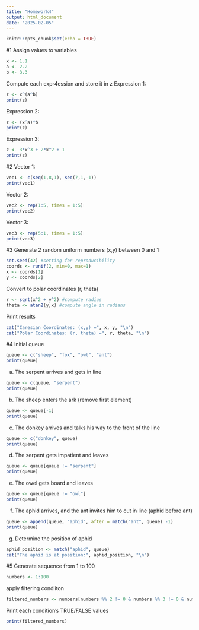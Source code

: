 ```yaml
---
title: "Homework4"
output: html_document
date: "2025-02-05"
---
```


```r
knitr::opts_chunk$set(echo = TRUE)
```

#1
Assign values to variables
```r
x <- 1.1
a <- 2.2
b <- 3.3
```
Compute each expr4ession and store it in z
Expression 1: 
```r
z <- x^(a^b)
print(z)
```

Expression 2:
```r
z <- (x^a)^b
print(z)
```

Expression 3:
```r
z <- 3*x^3 + 2*x^2 + 1
print(z)
```
#2
Vector 1:
```r
vec1 <- c(seq(1,8,1), seq(7,1,-1))
print(vec1)
```

Vector 2:
```r
vec2 <- rep(1:5, times = 1:5)
print(vec2)
```

Vector 3:
```r
vec3 <- rep(5:1, times = 1:5)
print(vec3)
```

#3
Generate 2 random uniform numbers (x,y) between 0 and 1
```r
set.seed(42) #setting for reproducibility
coords <- runif(2, min=0, max=1)
x <- coords[1]
y <- coords[2]
```
Convert to polar coordinates (r, theta)
```r
r <- sqrt(x^2 + y^2) #compute radius
theta <- atan2(y,x) #compute angle in radians
```
Print results
```r
cat("Caresian Coordinates: (x,y) =", x, y, "\n")
cat("Polar Coordinates: (r, theta) =", r, theta, "\n")
```

#4
Initial queue
```r
queue <- c("sheep", "fox", "owl", "ant")
print(queue)
```
a. The serpent arrives and gets in line
```r
queue <- c(queue, "serpent")
print(queue)
```
b. The sheep enters the ark (remove first element)
```r
queue <- queue[-1]
print(queue)
```

c. The donkey arrives and talks his way to the front of the line
```r
queue <- c("donkey", queue)
print(queue)
```
d. The serpent gets impatient and leaves
```r
queue <- queue[queue != "serpent"]
print(queue)
```
e. The owel gets board and leaves
```r
queue <- queue[queue != "owl"]
print(queue)
```
f. The aphid arrives, and the ant invites him to cut in line (aphid before ant)
```r
queue <- append(queue, "aphid", after = match("ant", queue) -1)
print(queue)
```
g. Determine the position of aphid
```r
aphid_position <- match("aphid", queue)
cat("The aphid is at position:", aphid_position, "\n")
```
#5
Generate sequence from 1 to 100
```r
numbers <- 1:100
```

apply filtering condiiton
```r
filtered_numbers <- numbers[numbers %% 2 != 0 & numbers %% 3 != 0 & numbers %% 7 != 0]
```
Print each condition's TRUE/FALSE values
```r
print(filtered_numbers)
```

